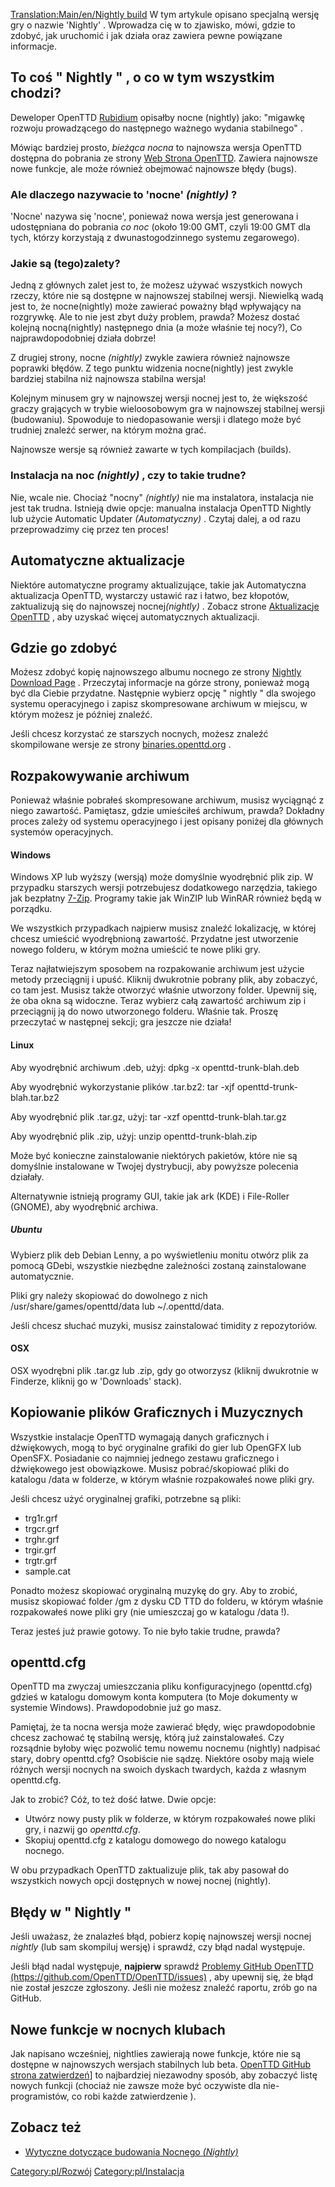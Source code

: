 [[Translation:Main/en/Nightly build]]
W tym artykule opisano specjalną wersję gry o nazwie 'Nightly' . Wprowadza cię w to zjawisko, mówi, gdzie to zdobyć, jak uruchomić i jak działa oraz zawiera pewne powiązane informacje.

== To coś " Nightly " , o co w tym wszystkim chodzi? ==
Deweloper OpenTTD [[Archive/en/Rubidium|Rubidium]] opisałby nocne (nightly) jako: "migawkę rozwoju prowadzącego do następnego ważnego wydania stabilnego" .

Mówiąc bardziej prosto, ''bieżąca nocna'' to najnowsza wersja OpenTTD dostępna do pobrania ze strony [http://nightly.openttd.org/ Web Strona OpenTTD]. Zawiera najnowsze nowe funkcje, ale może również obejmować najnowsze błędy (bugs).

=== Ale dlaczego nazywacie to 'nocne' ''(nightly)'' ? ===
'Nocne' nazywa się 'nocne', ponieważ nowa wersja jest generowana i udostępniana do pobrania ''co noc'' (około 19:00 GMT, czyli 19:00 GMT dla tych, którzy korzystają z dwunastogodzinnego systemu zegarowego).

=== Jakie są (tego)zalety? ===
Jedną z głównych zalet jest to, że możesz używać wszystkich nowych rzeczy, które nie są dostępne w najnowszej stabilnej wersji. Niewielką wadą jest to, że nocne(nightly) może zawierać poważny błąd wpływający na rozgrywkę. Ale to nie jest zbyt duży problem, prawda? Możesz dostać kolejną nocną(nightly) następnego dnia (a może właśnie tej nocy?), Co najprawdopodobniej działa dobrze!

Z drugiej strony, nocne ''(nightly)'' zwykle zawiera również najnowsze poprawki błędów. Z tego punktu widzenia nocne(nightly) jest zwykle bardziej stabilna niż najnowsza stabilna wersja!

Kolejnym minusem gry w najnowszej wersji nocnej jest to, że większość graczy grających w trybie wieloosobowym gra w najnowszej stabilnej wersji (budowaniu). Spowoduje to niedopasowanie wersji i dlatego może być trudniej znaleźć serwer, na którym można grać.

Najnowsze wersje są również zawarte w tych kompilacjach (builds).

=== Instalacja na noc ''(nightly)'' , czy to takie trudne? ===
Nie, wcale nie. Chociaż "nocny" ''(nightly)'' nie ma instalatora, instalacja nie jest tak trudna. Istnieją dwie opcje: manualna instalacja OpenTTD Nightly lub użycie Automatic Updater ''(Automatyczny)'' . Czytaj dalej, a od razu przeprowadzimy cię przez ten proces!

== Automatyczne aktualizacje ==
Niektóre automatyczne programy aktualizujące, takie jak Automatyczna aktualizacja OpenTTD, wystarczy ustawić raz i łatwo, bez kłopotów, zaktualizują się do najnowszej nocnej''(nightly)'' . Zobacz strone [[Main/pl/Aktualizacje OpenTTD|Aktualizacje OpenTTD]] , aby uzyskać więcej automatycznych aktualizacji.

== Gdzie go zdobyć ==
Możesz zdobyć kopię najnowszego albumu nocnego ze strony  [http://nightly.openttd.org/ Nightly Download Page] . Przeczytaj informacje na górze strony, ponieważ mogą być dla Ciebie przydatne. Następnie wybierz opcję " nightly " dla swojego systemu operacyjnego i zapisz skompresowane archiwum w miejscu, w którym możesz je później znaleźć.

Jeśli chcesz korzystać ze starszych nocnych, możesz znaleźć skompilowane wersje ze strony [http://binaries.openttd.org/ binaries.openttd.org] .

== Rozpakowywanie archiwum ==
Ponieważ właśnie pobrałeś skompresowane archiwum, musisz wyciągnąć z niego zawartość. Pamiętasz, gdzie umieściłeś archiwum, prawda? Dokładny proces zależy od systemu operacyjnego i jest opisany poniżej dla głównych systemów operacyjnych.

==== Windows ====
Windows XP lub wyższy (wersją) może domyślnie wyodrębnić plik zip. W przypadku starszych wersji potrzebujesz dodatkowego narzędzia, takiego jak bezpłatny [http://www.7-zip.org/ 7-Zip]. Programy takie jak WinZIP lub WinRAR również będą w porządku.

We wszystkich przypadkach najpierw musisz znaleźć lokalizację, w której chcesz umieścić wyodrębnioną zawartość. Przydatne jest utworzenie nowego folderu, w którym można umieścić te nowe pliki gry.

Teraz najłatwiejszym sposobem na rozpakowanie archiwum jest użycie metody przeciągnij i upuść. Kliknij dwukrotnie pobrany plik, aby zobaczyć, co tam jest. Musisz także otworzyć właśnie utworzony folder. Upewnij się, że oba okna są widoczne. Teraz wybierz całą zawartość archiwum zip i przeciągnij ją do nowo utworzonego folderu. Właśnie ​​tak. Proszę przeczytać w następnej sekcji; gra jeszcze nie działa!

==== Linux ====

Aby wyodrębnić archiwum .deb, użyj:
dpkg -x openttd-trunk-blah.deb

Aby wyodrębnić wykorzystanie plików .tar.bz2:
tar -xjf openttd-trunk-blah.tar.bz2

Aby wyodrębnić plik .tar.gz, użyj:
tar -xzf openttd-trunk-blah.tar.gz

Aby wyodrębnić plik .zip, użyj:
unzip openttd-trunk-blah.zip

Może być konieczne zainstalowanie niektórych pakietów, które nie są domyślnie instalowane w Twojej dystrybucji, aby powyższe polecenia działały.

Alternatywnie istnieją programy GUI, takie jak ark (KDE) i File-Roller (GNOME), aby wyodrębnić archiwa.

===== Ubuntu =====
Wybierz plik deb Debian Lenny, a po wyświetleniu monitu otwórz plik za pomocą GDebi, wszystkie niezbędne zależności zostaną zainstalowane automatycznie.

Pliki gry należy skopiować do dowolnego z nich /usr/share/games/openttd/data lub ~/.openttd/data.

Jeśli chcesz słuchać muzyki, musisz zainstalować timidity z repozytoriów.

<!--{{en/Note|If GDebi complains about not finding a dependency, try the Etch version.
Obviously this should also work with other Debian based systems.}}-->
{{pl/Informacja|Jeśli GDebi skarży się na brak zależności, wypróbuj wersję Etch.
Oczywiście powinno to również działać z innymi systemami opartymi na Debianie.}}

==== OSX ====

OSX wyodrębni plik .tar.gz lub .zip, gdy go otworzysz (kliknij dwukrotnie w Finderze, kliknij go w 'Downloads' stack).

== Kopiowanie plików Graficznych i Muzycznych ==
Wszystkie instalacje OpenTTD wymagają danych graficznych i dźwiękowych, mogą to być oryginalne grafiki do gier lub OpenGFX lub OpenSFX. Posiadanie co najmniej jednego zestawu graficznego i dźwiękowego jest obowiązkowe. Musisz pobrać/skopiować pliki do katalogu /data w folderze, w którym właśnie rozpakowałeś nowe pliki gry.

Jeśli chcesz użyć oryginalnej grafiki, potrzebne są pliki:
* trg1r.grf
* trgcr.grf
* trghr.grf
* trgir.grf
* trgtr.grf
* sample.cat 

Ponadto możesz skopiować oryginalną muzykę do gry. Aby to zrobić, musisz skopiować folder /gm z dysku CD TTD do folderu, w którym właśnie rozpakowałeś nowe pliki gry (nie umieszczaj go w katalogu /data !).

Teraz jesteś już prawie gotowy. To nie było takie trudne, prawda?

== openttd.cfg ==
OpenTTD ma zwyczaj umieszczania pliku konfiguracyjnego (openttd.cfg) gdzieś w katalogu domowym konta komputera (to Moje dokumenty w systemie Windows). Prawdopodobnie już go masz.

Pamiętaj, że ta nocna wersja może zawierać błędy, więc prawdopodobnie chcesz zachować tę stabilną wersję, którą już zainstalowałeś. Czy rozsądnie byłoby więc pozwolić temu nowemu nocnemu (nightly) nadpisać stary, dobry openttd.cfg? Osobiście nie sądzę. Niektóre osoby mają wiele różnych wersji nocnych na swoich dyskach twardych, każda z własnym openttd.cfg.

Jak to zrobić? Cóż, to też dość łatwe. Dwie opcje:

* Utwórz nowy pusty plik w folderze, w którym rozpakowałeś nowe pliki gry, i nazwij go ''openttd.cfg''.
* Skopiuj openttd.cfg z katalogu domowego do nowego katalogu nocnego.

W obu przypadkach OpenTTD zaktualizuje plik, tak aby pasował do wszystkich nowych opcji dostępnych w nowej nocnej (nightly).

==Błędy w " Nightly "==
Jeśli uważasz, że znalazłeś błąd, pobierz kopię najnowszej wersji nocnej ''nightly'' (lub sam skompiluj wersję) i sprawdź, czy błąd nadal występuje.

Jeśli błąd nadal występuje, '''najpierw''' sprawdź  [https://github.com/OpenTTD/OpenTTD/issues Problemy GitHub OpenTTD (https://github.com/OpenTTD/OpenTTD/issues)] , aby upewnij się, że błąd nie został jeszcze zgłoszony. Jeśli nie możesz znaleźć raportu, zrób go na GitHub.

== Nowe funkcje w nocnych klubach ==
Jak napisano wcześniej, nightlies zawierają nowe funkcje, które nie są dostępne w najnowszych wersjach stabilnych lub beta. [https://github.com/OpenTTD/OpenTTD/commits/master OpenTTD GitHub strona zatwierdzeń]] to najbardziej niezawodny sposób, aby zobaczyć listę nowych funkcji (chociaż nie zawsze może być oczywiste dla nie-programistów, co robi każde zatwierdzenie ).

== Zobacz też ==
* [[Main/pl/Wytyczne nocnego budowania|Wytyczne dotyczące budowania Nocnego ''(Nightly)'']]

<!--[[Category:en/Development]]--> [[Category:pl/Rozwój]]
<!--[[Category:en/Installation]]--> [[Category:pl/Instalacja]]